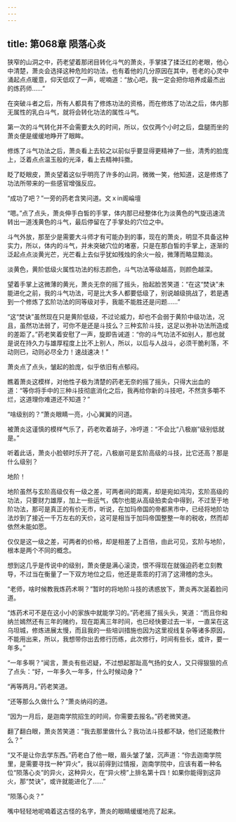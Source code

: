 ```yaml
---
---
---
```

title: 第068章 陨落心炎
---



狭窄的山洞之中，药老望着那闭目转化斗气的萧炎，手掌揉了揉泛红的老眼，他心中清楚，萧炎会选择这种危险的功法，也有着他的几分原因在其中，苍老的心灵中涌起点点暖意，仰天低叹了一声，呢喃道：“放心吧，我一定会把你培养成最杰出的炼药师……”

在突破斗者之后，所有人都具有了修炼功法的资格，而在修炼了功法之后，体内那无属性的乳白斗气，就将会转化功法的属性斗气。

第一次的斗气转化并不会需要太久的时间，所以，仅仅两个小时之后，盘腿而坐的萧炎便是缓缓地睁开了眼眸。

修炼了斗气功法之后，萧炎看上去较之以前似乎要显得更精神了一些，清秀的脸庞上，泛着点点温玉般的光泽，看上去精神抖擞。

眨了眨眼皮，萧炎望着这似乎明亮了许多的山洞，微微一笑，他知道，这是修炼了功法所带来的一些感官增强反应。

“成功了吧？”一旁的药老含笑问道。文ｘin阁崘壇

“嗯。”点了点头，萧炎伸手白皙的手掌，体内那已经整体化为淡黄色的气旋迅速流转出一道浅黄色的斗气，最后停留在了手掌处的穴位之中。

斗气外放，那至少是需要大斗师才有可能办到的事，现在的萧炎，明显不具备这种实力，所以，体内的斗气，并未突破穴位的堵塞，只是在那白皙的手掌上，逐渐的泛起点点淡黄光芒，光芒看上去似乎犹如残烛的余火一般，微薄而略显黯淡。

淡黄色，黄阶低级火属性功法的标志颜色，斗气功法等级越高，则颜色越深。

望着手掌上这微薄的黄光，萧炎无奈的摇了摇头，抬起脸苦笑道：“在这“焚诀”未能进化之前，我的斗气功法，可是比大多人都要低级了，别说越级挑战了，若是遇到一个修炼了玄阶功法的同等级对手，我能不能胜还是问题……”

“这“焚诀”虽然现在只是黄阶低级，不过论威力，却也不会弱于黄阶中级功法，况且，虽然功法弱了，可你不是还是斗技么？三种玄阶斗技，这足以弥补功法所造成的差距了。”药老笑着安慰了一声，旋即告诫道：“你的斗气功法不如别人，那也就是说在持久力与雄厚程度上比不上别人，所以，以后与人战斗，必须干脆利落，不动则已，动则必尽全力！速战速决！”

萧炎点了点头，皱起的脸庞，似乎依旧有点郁闷。

瞧着萧炎这模样，对他性子极为清楚的药老无奈的摇了摇头，只得大出血的道：“等你将手中的三种斗技彻底消化之后，我再给你新的斗技吧，不然贪多嚼不烂，这道理你难道还不知道？”

“啥级别的？”萧炎眼睛一亮，小心翼翼的问道。

被萧炎这谨慎的模样气乐了，药老吹着胡子，冷哼道：“不会比“八极崩”级别低就是。”

听着此话，萧炎小脸顿时乐开了花，八极崩可是玄阶高级的斗技，比它还高？那是什么级别？

地阶！

地阶虽然与玄阶高级仅有一级之差，可两者间的距离，却是宛如鸿沟，玄阶高级的功法，只要财力雄厚，加上一些运气，偶尔也能从高级拍卖会中得到，不过至于地阶功法，那可是真正的有价无市，听说，在加玛帝国的帝都黑市中，已经将地阶功法炒到了接近一千万左右的天价，这可是相当于加玛帝国整整一年的税收，然而却依然未能如愿。

仅仅是这一级之差，可两者的价格，却是相差了上百倍，由此可见，玄阶与地阶，根本是两个不同的概念。

想到这几乎是传说中的级别，萧炎便是满心滚烫，恨不得现在就强迫药老立刻教导，不过当在衡量了一下双方地位之后，他还是乖乖的打消了这滑稽的念头。

“老师，啥时候教我炼药术啊？”暂时的将地阶斗技的诱惑放下，萧炎再次涎着脸问道。

“炼药术可不是在这小小的家族中就能学习的。”药老摇了摇头头，笑道：“而且你和纳兰嫣然还有三年的赌约，现在距离三年时间，也已经快要过去一半，一直呆在这乌坦城，修炼进展太慢，而且我的一些培训措施也因为这里视线复杂等诸多原因，不能用出来，所以，我想带你出去修行历练，此次修行，时间有些长，或许，要一年多。”

“一年多啊？”闻言，萧炎有些迟疑，不过想起那趾高气扬的女人，又只得狠狠的点了点头：“好，一年多久一年多，什么时候动身？”

“再等两月。”药老笑道。

“还等那么久做什么？”萧炎纳闷的道。

“因为一月后，是迦南学院招生的时间，你需要去报名。”药老微笑道。

翻了翻白眼，萧炎苦笑道：“我去那里做什么？我功法斗技都不缺，他们还能教什么？”

“又不是让你去学东西。”药老白了他一眼，眉头皱了皱，沉声道：“你去迦南学院里，是需要寻找一种“异火”，我以前得到过情报，迦南学院中，应该有着一种名位“陨落心炎”的异火，这种异火，在“异火榜”上排名第十四！如果你能得到这异火，那“焚诀”，或许就能进化了……”

“陨落心炎？”

嘴中轻轻地呢喃着这古怪的名字，萧炎的眼睛缓缓地亮了起来。